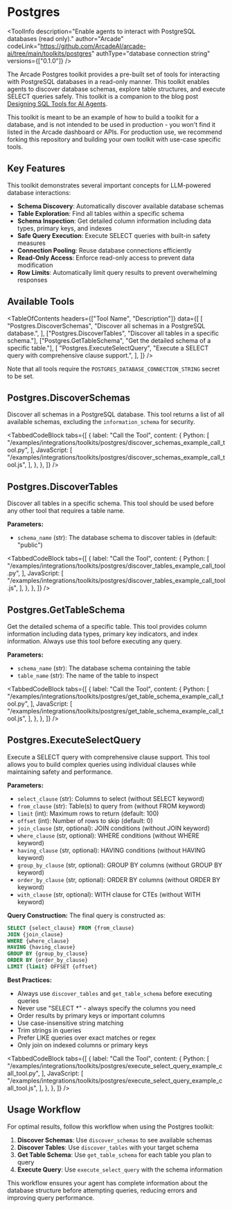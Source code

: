 # Postgres


<ToolInfo
  description="Enable agents to interact with PostgreSQL databases (read only)."
  author="Arcade"
  codeLink="https://github.com/ArcadeAI/arcade-ai/tree/main/toolkits/postgres"
  authType="database connection string"
  versions={["0.1.0"]}
/>

<Badges repo="arcadeai/arcade-postgres" />

The Arcade Postgres toolkit provides a pre-built set of tools for interacting with PostgreSQL databases in a read-only manner. This toolkit enables agents to discover database schemas, explore table structures, and execute SELECT queries safely. This toolkit is a companion to the blog post [Designing SQL Tools for AI Agents](https://blog.arcade.dev/sql-tools-ai-agents-security).

<Callout type="info">
  This toolkit is meant to be an example of how to build a toolkit for a
  database, and is not intended to be used in production - you won't find it
  listed in the Arcade dashboard or APIs. For production use, we recommend
  forking this repository and building your own toolkit with use-case specific
  tools.
</Callout>

## Key Features

This toolkit demonstrates several important concepts for LLM-powered database interactions:

- **Schema Discovery**: Automatically discover available database schemas
- **Table Exploration**: Find all tables within a specific schema
- **Schema Inspection**: Get detailed column information including data types, primary keys, and indexes
- **Safe Query Execution**: Execute SELECT queries with built-in safety measures
- **Connection Pooling**: Reuse database connections efficiently
- **Read-Only Access**: Enforce read-only access to prevent data modification
- **Row Limits**: Automatically limit query results to prevent overwhelming responses

## Available Tools

<TableOfContents
  headers={["Tool Name", "Description"]}
  data={[
    [
      "Postgres.DiscoverSchemas",
      "Discover all schemas in a PostgreSQL database.",
    ],
    ["Postgres.DiscoverTables", "Discover all tables in a specific schema."],
    ["Postgres.GetTableSchema", "Get the detailed schema of a specific table."],
    [
      "Postgres.ExecuteSelectQuery",
      "Execute a SELECT query with comprehensive clause support.",
    ],
  ]}
/>

Note that all tools require the `POSTGRES_DATABASE_CONNECTION_STRING` secret to be set.

## Postgres.DiscoverSchemas

Discover all schemas in a PostgreSQL database. This tool returns a list of all available schemas, excluding the `information_schema` for security.

<TabbedCodeBlock
  tabs={[
    {
      label: "Call the Tool",
      content: {
        Python: [
          "/examples/integrations/toolkits/postgres/discover_schemas_example_call_tool.py",
        ],
        JavaScript: [
          "/examples/integrations/toolkits/postgres/discover_schemas_example_call_tool.js",
        ],
      },
    },
  ]}
/>

## Postgres.DiscoverTables

Discover all tables in a specific schema. This tool should be used before any other tool that requires a table name.

**Parameters:**

- `schema_name` (str): The database schema to discover tables in (default: "public")

<TabbedCodeBlock
  tabs={[
    {
      label: "Call the Tool",
      content: {
        Python: [
          "/examples/integrations/toolkits/postgres/discover_tables_example_call_tool.py",
        ],
        JavaScript: [
          "/examples/integrations/toolkits/postgres/discover_tables_example_call_tool.js",
        ],
      },
    },
  ]}
/>

## Postgres.GetTableSchema

Get the detailed schema of a specific table. This tool provides column information including data types, primary key indicators, and index information. Always use this tool before executing any query.

**Parameters:**

- `schema_name` (str): The database schema containing the table
- `table_name` (str): The name of the table to inspect

<TabbedCodeBlock
  tabs={[
    {
      label: "Call the Tool",
      content: {
        Python: [
          "/examples/integrations/toolkits/postgres/get_table_schema_example_call_tool.py",
        ],
        JavaScript: [
          "/examples/integrations/toolkits/postgres/get_table_schema_example_call_tool.js",
        ],
      },
    },
  ]}
/>

## Postgres.ExecuteSelectQuery

Execute a SELECT query with comprehensive clause support. This tool allows you to build complex queries using individual clauses while maintaining safety and performance.

**Parameters:**

- `select_clause` (str): Columns to select (without SELECT keyword)
- `from_clause` (str): Table(s) to query from (without FROM keyword)
- `limit` (int): Maximum rows to return (default: 100)
- `offset` (int): Number of rows to skip (default: 0)
- `join_clause` (str, optional): JOIN conditions (without JOIN keyword)
- `where_clause` (str, optional): WHERE conditions (without WHERE keyword)
- `having_clause` (str, optional): HAVING conditions (without HAVING keyword)
- `group_by_clause` (str, optional): GROUP BY columns (without GROUP BY keyword)
- `order_by_clause` (str, optional): ORDER BY columns (without ORDER BY keyword)
- `with_clause` (str, optional): WITH clause for CTEs (without WITH keyword)

**Query Construction:**
The final query is constructed as:

```sql
SELECT {select_clause} FROM {from_clause}
JOIN {join_clause}
WHERE {where_clause}
HAVING {having_clause}
GROUP BY {group_by_clause}
ORDER BY {order_by_clause}
LIMIT {limit} OFFSET {offset}
```

**Best Practices:**

- Always use `discover_tables` and `get_table_schema` before executing queries
- Never use "SELECT \*" - always specify the columns you need
- Order results by primary keys or important columns
- Use case-insensitive string matching
- Trim strings in queries
- Prefer LIKE queries over exact matches or regex
- Only join on indexed columns or primary keys

<TabbedCodeBlock
  tabs={[
    {
      label: "Call the Tool",
      content: {
        Python: [
          "/examples/integrations/toolkits/postgres/execute_select_query_example_call_tool.py",
        ],
        JavaScript: [
          "/examples/integrations/toolkits/postgres/execute_select_query_example_call_tool.js",
        ],
      },
    },
  ]}
/>

## Usage Workflow

For optimal results, follow this workflow when using the Postgres toolkit:

1. **Discover Schemas**: Use `discover_schemas` to see available schemas
2. **Discover Tables**: Use `discover_tables` with your target schema
3. **Get Table Schema**: Use `get_table_schema` for each table you plan to query
4. **Execute Query**: Use `execute_select_query` with the schema information

This workflow ensures your agent has complete information about the database structure before attempting queries, reducing errors and improving query performance.

<ToolFooter pipPackageName="arcade_postgres" />
